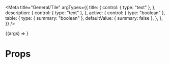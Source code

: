 
<Meta
    title="General/Tile"
    argTypes={{
        title: {
            control: { type: "text" },
        },
        description: {
            control: { type: "text" },
        },
        active: {
            control: { type: "boolean" },
            table: {
                type: { summary: "boolean" },
                defaultValue: { summary: false },
            },
        },
    }}
/>

<Preview>
    <Story
        name="Playground"
        args={{
            active: true,
            title: "Aggregation - Tumble/Fixed Window (Influx Sink)",
            description:
                "Use for aggregating data points using a TUMBLE window function. Data aggregated for all points in the window at the end of each cycle.",
        }}
    >
        {(args) => <Tile {...args} />}
    </Story>
</Preview>

# Props

<ArgsTable story="Playground" />
